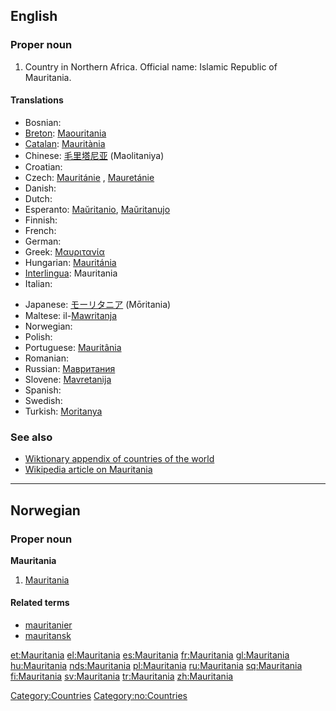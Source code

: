 ==English==

===Proper noun===
{{en-proper noun}}

# Country in Northern Africa.  Official name: Islamic Republic of Mauritania.
<!-- encyclopedic: see Wikipedia for this
# Name of an ocean liner built in the 20th [[century]].
-->

====Translations====
{{top}}
*Bosnian: {{t-|bs|Mauretanija|f}}
*[[Breton]]: [[Maouritania]]
*[[Catalan]]: [[Mauritània]] {{f}}
*Chinese: [[毛里塔尼亚]] (Maolitaniya)
*Croatian: {{t-|hr|Mauretanija|f}}
* Czech: [[Mauritánie]] {{f}}, [[Mauretánie]] {{f}}
* Danish: {{t-|da|Mauretanien}}
* Dutch: {{t-|nl|Mauretanië}}
*Esperanto: [[Maŭritanio]], [[Maŭritanujo]]
* Finnish: {{t+|fi|Mauritania}}
* French: {{t+|fr|Mauritanie|f}}
* German: {{t+|de|Mauretanien}}
*Greek: [[Μαυριτανία]] {{f}}
*Hungarian: [[Mauritánia]]
*[[Interlingua]]: Mauritania
* Italian: {{t-|it|Mauritania|f}}
{{mid}}
*Japanese: [[モーリタニア]] (Mōritania)
*Maltese: il-[[Mawritanja]]
* Norwegian: {{t-|no|Mauritania}}
* Polish: {{t+|pl|Mauretania}}
*Portuguese: [[Mauritânia]]
* Romanian: {{t-|ro|Mauritania|f}}
*Russian: [[Мавритания]]
*Slovene: [[Mavretanija]] {{f}}
* Spanish: {{t+|es|Mauritania}}
* Swedish: {{t+|sv|Mauretanien}}
*Turkish: [[Moritanya]]
{{bottom}}

===See also===
*[[Wiktionary_Appendix:Countries of the world|Wiktionary appendix of countries of the world]]
*[[w:Mauritania|Wikipedia article on Mauritania]]

[[Category:Countries]]

----

==Norwegian==

===Proper noun===
'''Mauritania'''

# [[#English|Mauritania]]

====Related terms====
*[[mauritanier]]
*[[mauritansk]]

[[Category:no:Countries]]

[[et:Mauritania]]
[[el:Mauritania]]
[[es:Mauritania]]
[[fr:Mauritania]]
[[gl:Mauritania]]
[[hu:Mauritania]]
[[nds:Mauritania]]
[[pl:Mauritania]]
[[ru:Mauritania]]
[[sq:Mauritania]]
[[fi:Mauritania]]
[[sv:Mauritania]]
[[tr:Mauritania]]
[[zh:Mauritania]]